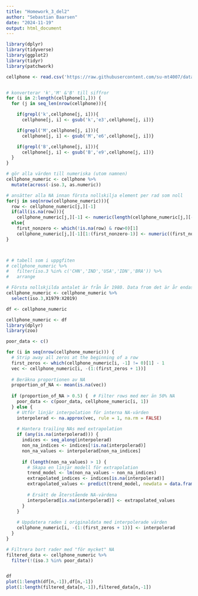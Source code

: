```yaml
---
title: "Homework_3_del2"
author: "Sebastian Baarsen"
date: "2024-11-19"
output: html_document
---
```


```r
library(dplyr)
library(tidyverse)
library(ggplot2)
library(tidyr)
library(patchwork)
```




```r
cellphone <- read.csv('https://raw.githubusercontent.com/su-mt4007/data/refs/heads/main/cell_phones_total.csv')


# konverterar 'k','M' &'B' till siffror
for (i in 2:length(cellphone[1,])) {
  for (j in seq_len(nrow(cellphone))){

    if(grepl('k',cellphone[j, i])){
      cellphone[j, i] <- gsub('k','e3',cellphone[j, i])}

    if(grepl('M',cellphone[j, i])){
      cellphone[j, i] <- gsub('M','e6',cellphone[j, i])}

    if(grepl('B',cellphone[j, i])){
      cellphone[j, i] <- gsub('B','e9',cellphone[j, i])}
  }
}

# gör alla värden till numeriska (utom namnen)
cellphone_numeric <- cellphone %>%
  mutate(across(-iso.3, as.numeric))

# ansätter alla NA innan första nollskilja element per rad som noll
for(j in seq(nrow(cellphone_numeric))){
  row <- cellphone_numeric[j,][-1]
  if(all(is.na(row))){
    cellphone_numeric[j,][-1] <- numeric(length(cellphone_numeric[j,][-1]))}
  else{
    first_nonzero <- which(!is.na(row) & row>0)[1]
    cellphone_numeric[j,][-1][1:(first_nonzero-1)] <- numeric((first_nonzero-1))}
}



# # tabell som i uppgfiten
# cellphone_numeric %>% 
#   filter(iso.3 %in% c('CHN','IND','USA','IDN','BRA')) %>% 
#   arrange

# Första nollskjilda antalet är från år 1980. Data from det är år endast relavant.
cellphone_numeric <- cellphone_numeric %>% 
  select(iso.3,X1979:X2019)

df <- cellphone_numeric
```




```r
cellphone_numeric <- df
library(dplyr)
library(zoo)

poor_data <- c()

for (i in seq(nrow(cellphone_numeric))) {
  # Strip away all zeros at the beginning of a row
  first_zeros <- which(cellphone_numeric[i, -1] != 0)[1] - 1
  vec <- cellphone_numeric[i, -(1:(first_zeros + 1))]
  
  # Beräkna proportionen av NA
  proportion_of_NA <- mean(is.na(vec))
  
  if (proportion_of_NA > 0.5) {  # Filter rows med mer än 50% NA
    poor_data <- c(poor_data, cellphone_numeric[i, 1])
  } else {
    # Utför linjär interpolation för interna NA-värden
    interpolerad <- na.approx(vec, rule = 1, na.rm = FALSE)
    
    # Hantera trailing NAs med extrapolation
    if (any(is.na(interpolerad))) {
      indices <- seq_along(interpolerad)
      non_na_indices <- indices[!is.na(interpolerad)]
      non_na_values <- interpolerad[non_na_indices]
      
      if (length(non_na_values) > 1) {
        # Skapa en linjär modell för extrapolation
        trend_model <- lm(non_na_values ~ non_na_indices)
        extrapolated_indices <- indices[is.na(interpolerad)]
        extrapolated_values <- predict(trend_model, newdata = data.frame(non_na_indices = extrapolated_indices))
        
        # Ersätt de återstående NA-värdena
        interpolerad[is.na(interpolerad)] <- extrapolated_values
      }
    }
    
    # Uppdatera raden i originaldata med interpolerade värden
    cellphone_numeric[i, -(1:(first_zeros + 1))] <- interpolerad
  }
}

# Filtrera bort rader med "för mycket" NA
filtered_data <- cellphone_numeric %>%
  filter(!(iso.3 %in% poor_data))



```



```r

df
plot(1:length(df[n,-1]),df[n,-1])
plot(1:length(filtered_data[n,-1]),filtered_data[n,-1])
```







